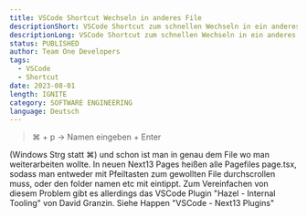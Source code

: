 ```yaml
---
title: VSCode Shortcut Wechseln in anderes File
descriptionShort: VSCode Shortcut zum schnellen Wechseln in ein anderes File
descriptionLong: VSCode Shortcut zum schnellen Wechseln in ein anderes File
status: PUBLISHED
author: Team One Developers
tags:
  - VSCode
  - Shortcut
date: 2023-08-01
length: IGNITE
category: SOFTWARE ENGINEERING
language: Deutsch
---
```


> ⌘ + p -> Namen eingeben + Enter

(Windows Strg statt ⌘)
und schon ist man in genau dem File wo man weiterarbeiten wollte.
In neuen Next13 Pages heißen alle Pagefiles page.tsx, sodass man entweder mit Pfeiltasten zum gewollten File durchscrollen muss, oder den folder namen etc mit eintippt.
Zum Vereinfachen von diesem Problem gibt es allerdings das VSCode Plugin "Hazel - Internal Tooling" von David Granzin. Siehe Happen "VSCode - Next13 Plugins"
